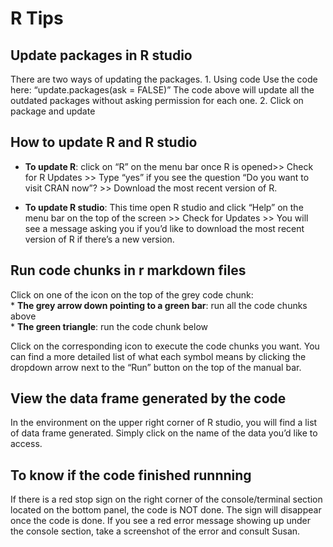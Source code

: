 # R Tips {#sec-r_instructions}   
## Update packages in R studio   
There are two ways of updating the packages.
1. Using code 
Use the code here: “update.packages(ask = FALSE)” 
The code above will update all the outdated packages without asking permission for each one. 
2. Click on package and update  

## How to update R and R studio   
* **To update R**:  click on “R” on the menu bar once R is opened>> Check for R Updates >> Type “yes” if you see the question “Do you want to visit CRAN now”? >> Download the most recent version of R.  

* **To update R studio**: This time open R studio and click “Help” on the menu bar on the top of the screen >> Check for Updates >> You will see a message asking you if you’d like to download the most recent version of R if there’s a new version.  

## Run code chunks in r markdown files  

Click on one of the icon on the top of the grey code chunk:   
* **The grey arrow down pointing to a green bar**: run all the code chunks above  
* **The green triangle**: run the code chunk below   

Click on the corresponding icon to execute the code chunks you want. You can find a more detailed list of what each symbol means by clicking the dropdown arrow next to the "Run" button on the top of the manual bar. 

## View the data frame generated by the code  
In the environment on the upper right corner of R studio, you will find a list of data frame generated. Simply click on the name of the data you’d like to access.   

## To know if the code finished runnning  
If there is a red stop sign on the right corner of the console/terminal section located on the bottom panel, the code is NOT done. The sign will disappear once the code is done. If you see a red error message showing up under the console section, take a screenshot of the error and consult Susan. 




